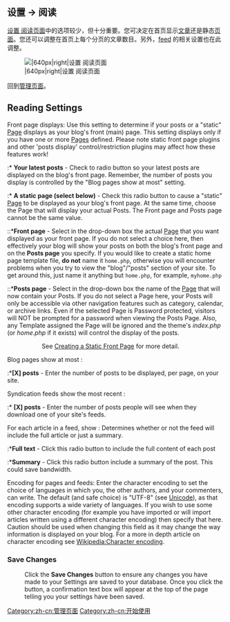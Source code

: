 {{Languages|
{{en|Settings Reading Screen}}
{{ja|Settings Reading SubPanel}}
{{pt-br|Sub-Painel Leitura}}
{{zh-cn|设置 阅读页面}}
}}

==设置 &rarr; 阅读==

[[zh-cn:设置 阅读页面|设置 阅读页面]]中的选项较少，但十分重要。您可决定在首页显示[[zh-cn:撰写文章|文章]]还是静态[[zh-cn:页面|页面]]。您还可以调整在首页上每个分页的文章数目。另外，[[zh-cn:术语表#Feed|feed]] 的相关设置也在此调整。

[[Image:options-reading.png||640px|right|设置 阅读页面]]


回到[[zh-cn:管理页面|管理页面]]。

==Reading Settings==

; Front page displays: Use this setting to determine if your posts or a "static" [[Pages|Page]] displays as your blog's front (main) page.  This setting displays only if you have one or more [[Pages]] defined. Please note static front page plugins and other 'posts display' control/restriction plugins may affect how these features work!  
:* '''Your latest posts''' - Check to radio button so your latest posts are displayed on the blog's front page.  Remember, the number of posts you display is controlled by the "Blog pages show at most" setting.   
:* '''A static page (select below)''' - Check this radio button to cause a "static" [[Pages|Page]] to be displayed as your blog's front page.  At the same time, choose the Page that will display your actual Posts.  The Front page and Posts page cannot be the same value.  
::*'''Front page''' - Select in the drop-down box the actual [[Pages|Page]] that you want displayed as your front page. If you do not select a choice here, then effectively your blog will show your posts on both the blog's front page and on the '''Posts page''' you specify. If you would like to create a static home page template file, '''do not''' name it <tt>home.php</tt>, otherwise you will encounter problems when you try to view the "blog"/"posts" section of your site. To get around this, just name it anything but <tt>home.php</tt>, for example, <tt>myhome.php</tt> 
::*'''Posts page''' - Select in the drop-down box the name of the [[Pages|Page]] that will now contain your Posts.  If you do not select a Page here, your Posts will only be accessible via other navigation features such as category, calendar, or archive links.  Even if the selected Page is Password protected, visitors will NOT be prompted for a password when viewing the Posts Page.  Also, any Template assigned the Page will be ignored and the theme's ''index.php'' (or ''home.php'' if it exists) will control the display of the posts.
:: See [[Creating a Static Front Page]] for more detail.

;Blog pages show at most :
:*'''[X] posts''' -  Enter the number of posts to be displayed, per page, on your site.

;Syndication feeds show the most recent :
:* '''[X] posts''' -  Enter the number of posts people will see when they download one of your site's feeds.
;For each article in a feed, show :  Determines whether or not the feed will include the full article or just a summary.
:*'''Full text''' - Click this radio button to include the full content of each post 
:*'''Summary''' - Click this radio button include a summary of the post.  This could save bandwidth.

;Encoding for pages and feeds:  Enter the character encoding to set the choice of languages in which you, the other authors, and your commenters, can write.  The default (and safe choice) is "UTF-8" (see [[Glossary#Unicode|Unicode]]), as that encoding supports a wide variety of languages.  If you wish to use some other character encoding (for example you have imported or will import articles written using a different character encoding) then specify that here.  Caution should be used when changing this field as it may change the way information is displayed on your blog.  For a more in depth article on character encoding see [[Wikipedia:Character encoding]].

===Save Changes===
:Click the '''Save Changes''' button to ensure any changes you have made to your Settings are saved to your database.  Once you click the button, a confirmation text box will appear at the top of the page telling you your settings have been saved.

{{zh-cn:管理页面页脚}}

{{zh-cn:Stub}}

[[Category:zh-cn:管理页面]]
[[Category:zh-cn:开始使用]]